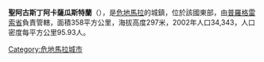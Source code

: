 '''聖阿古斯丁阿卡薩瓜斯特蘭'''（{{lang-es|San Agustín Acasaguastlán}}），是[[危地馬拉|危地馬拉]]的城鎮，位於該國東部，由[[普羅格雷索省|普羅格雷索省]]負責管轄，面積358平方公里，海拔高度297米，2002年人口34,343，人口密度每平方公里95.93人。

{{coord|14|57|N|89|58|W|display=title|region:GT_type:city_source:GNS-enwiki}}

{{Guatemala-geo-stub}}
[[Category:危地馬拉城市|Category:危地馬拉城市]]